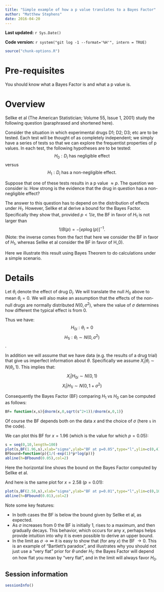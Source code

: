 ```yaml
---
title: "Simple example of how a p value translates to a Bayes Factor"
author: "Matthew Stephens"
date: 2016-04-20
---
```


**Last updated:** `r Sys.Date()`

**Code version:** `r system("git log -1 --format='%H'", intern = TRUE)`

```r
source("chunk-options.R")
```

# Pre-requisites

You should know what a Bayes Factor is and what a p value is.

# Overview

Sellke et al (The American Statistician; Volume 55, Issue 1, 2001) study the following question (paraphrased and shortened here). 

Consider the situation in which experimental drugs D1; D2; D3; etc are to be tested. Each test will be thought of as completely independent; we simply have a series of tests so that we can
explore the frequentist properties of p values. In each test,
the following hypotheses are to be tested:
$$H_0 : D_i \text{ has negligible effect}$$ versus
$$H_1 : D_i \text{ has a non-negligible effect}.$$ 

Suppose that one of these tests results in a p value $\approx p$. The question we consider is: How strong is the evidence that the drug in question has a non-negligible
effect?

The answer to this question has to depend on the distribution of effects under $H_1$.
However, Sellke et al derive a bound for the Bayes Factor. Specifically they show that,
provided $p<1/e$, the BF in favor of $H_1$ is not larger than 
$$1/B(p) = -[e p \log(p)]^{-1}.$$
(Note: the inverse comes from the fact that here we consider the BF in favor of $H_1$, whereas Sellke et al consider the BF in favor of H_0).

Here we illustrate this result using Bayes Theorem to do calculations under a simple scenario.

# Details

Let $\theta_i$ denote the effect of drug $D_i$. We will translate the null $H_0$ above to
mean $\theta_i=0$. We will also make an assumption that the effects of the
non-null drugs are normally distributed $N(0,\sigma^2)$, where the value of $\sigma$ 
determines how different the typical effect is from 0.

Thus we have:
$$H_{0i}: \theta_i = 0$$
$$H_{1i}: \theta_i \sim N(0,\sigma^2)$$.

In addition we will assume that we have data (e.g. the results of a drug trial)
that give us imperfect information about $\theta$. Specifically we assume $X_i | \theta_i \sim N(\theta_i,1)$. This implies that:
$$X_i | H_{0i} \sim N(0,1)$$
$$X_i | H_{1i} \sim N(0,1+\sigma^2)$$

Consequently the Bayes Factor (BF) comparing $H_1$ vs $H_0$ can be computed as follows:
```r
BF= function(x,s){dnorm(x,0,sqrt(s^2+1))/dnorm(x,0,1)}
```
Of course the BF depends both on the data $x$ and the choice of $\sigma$ (here `s` in the code).

We can plot this BF for $x=1.96$ (which is the value for which $p=0.05$):
```r
s = seq(0,10,length=100)
plot(s,BF(1.96,s),xlab="sigma",ylab="BF at p=0.05",type="l",ylim=c(0,4))
BFbound=function(p){1/(-exp(1)*p*log(p))}
abline(h=BFbound(0.05),col=2)
```
Here the horizontal line shows the bound on the Bayes Factor computed by Sellke et al.

And here is the same plot for $x=2.58$ ($p=0.01$):
```r
plot(s,BF(2.58,s),xlab="sigma",ylab="BF at p=0.01",type="l",ylim=c(0,10))
abline(h=BFbound(0.01),col=2)
```



Note some key features:

+ In both cases the BF is below the bound given by Sellke et al, as expected.
+ As $\sigma$ increases from 0 the BF is initially 1, rises to a maximum, and then gradually decays. This behavior, which occurs for any $x$, perhaps helps provide intuition into why it is even possible to derive an upper bound. 
+ In the limit as $\sigma \rightarrow \infty$ it is easy to show that (for any $x$) the BF $\rightarrow 0$. This is an example of "Bartlett's paradox", and illustrates why you should not just use a "very flat" prior for $\theta$ under $H_1$: the Bayes Factor will depend on how flat you mean by "very flat", and in the limit will always favor $H_0$. 

## Session information

```r
sessionInfo()
```
